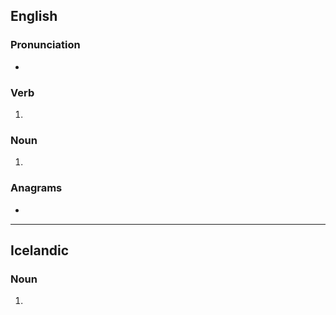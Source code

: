 ==English==

===Pronunciation===
* {{rhymes|eɪz|lang=en}}

===Verb===
{{head|en|verb form}}

# {{en-third-person singular of|grey}}

===Noun===
{{head|en|noun plural form}}

# {{plural of|grey|lang=en}}

===Anagrams===
* {{anagrams|en|gyres}}

----

==Icelandic==

===Noun===
{{is-noun form}} {{g|n}}

# {{is-inflection of|grey|indef|gen|s}}